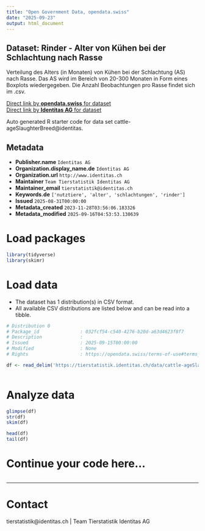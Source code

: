 ```yaml
---
title: "Open Government Data, opendata.swiss"
date: "2025-09-23"
output: html_document
---
```


## Dataset: Rinder - Alter von Kühen bei der Schlachtung nach Rasse

Verteilung des Alters (in Monaten) von Kühen bei der Schlachtung (AS) nach Rasse. Das AS wird im Bereich von 20-300 Monaten in Form eines Boxplots wiedergegeben. Die Anzahl Beobachtungen pro Rasse findet sich im .csv.

[Direct link by **opendata.swiss** for dataset](https://opendata.swiss/de/dataset/rinder-alter-von-kuhen-bei-der-schlachtung-nach-rasse)<br>
[Direct link by **Identitas AG** for dataset](https://tierstatistik.identitas.ch/)

Auto generated R starter code for data set cattle-ageSlaughterBreed@identitas.

## Metadata

- **Publisher.name** `Identitas AG`
- **Organization.display_name.de** `Identitas AG`
- **Organization.url** `http://www.identitas.ch`
- **Maintainer** `Team Tierstatistik Identitas AG`
- **Maintainer_email** `tierstatistik@identitas.ch`
- **Keywords.de** `['nutztiere', 'alter', 'schlachtungen', 'rinder']`
- **Issued** `2025-08-31T00:00:00`
- **Metadata_created** `2023-11-28T03:56:06.183326`
- **Metadata_modified** `2025-09-16T04:53:53.130639`


# Load packages

```r

library(tidyverse)
library(skimr)

```

# Load data

-   The dataset has 1 distribution(s) in CSV format.
-   All available CSV distributions are listed below and can be read into a tibble.

```r

# Distribution 0
# Package_id               : 032fcf54-c540-4276-b20d-a63d4623f8f7
# Description              : 
# Issued                   : 2025-09-15T00:00:00
# Modified                 : None
# Rights                   : https://opendata.swiss/terms-of-use#terms_by

df <- read_delim('https://tierstatistik.identitas.ch/data/cattle-ageSlaughterBreed.csv')



```

# Analyze data

```r

glimpse(df)
str(df)
skim(df)

head(df)
tail(df)

```

# Continue your code here...

```r

```

------------------------------------------------------------------------

# Contact

tierstatistik@identitas.ch | Team Tierstatistik Identitas AG
